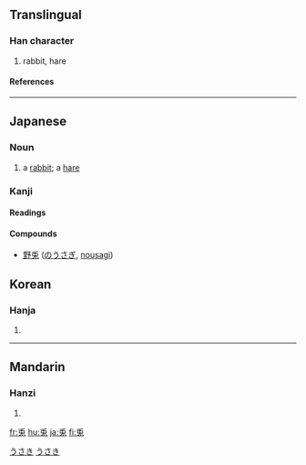 {{see|兔}}

==Translingual==
===Han character===
{{Han char|rad=儿|as=05|sn=7|four=|canj=竹中日戈 (HLAI)}}
# rabbit, hare
====References====
{{Han ref|kx=0124.240|dkj=01359|dj=0264.040|hdz=10270.050|uh=514E|ud=20814}}
----
==Japanese==
===Noun===
[[Category:1000_Japanese_basic_words|うさき]]
{{ja-noun|k|hira=うさぎ|rom=usagi|hidx=うさき}}

#a [[rabbit]]; a [[hare]]
[[Category:ja:Mammals|うさき]]
===Kanji===
{{ja-kanji|grade=|rs=儿05}}
====Readings====
{{ja-readings|on=[[と]] (to)|kun=[[うさぎ]] (usagi)}}

====Compounds====
*[[野兎]] ([[のうさぎ]], [[nousagi]])

==Korean==
===Hanja===
{{ko-hanja|hangeul=토|rv=to|mr=t'o}}
# {{defn|Korean}}
----
==Mandarin==
===Hanzi===
{{cmn-hanzi|pin=[[tù]] (tu4)|wg=t'u<sup>4</sup>}}
# {{defn|Mandarin}}

[[fr:兎]]
[[hu:兎]]
[[ja:兎]]
[[fi:兎]]